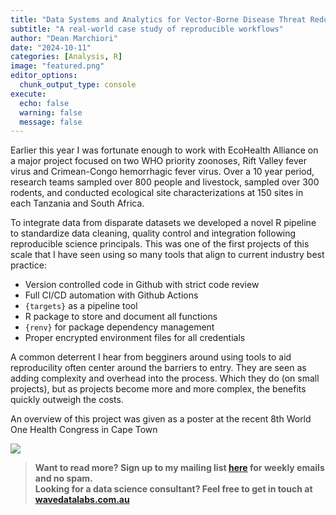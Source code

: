 ```yaml
---
title: "Data Systems and Analytics for Vector-Borne Disease Threat Reduction"  
subtitle: "A real-world case study of reproducible workflows"
author: "Dean Marchiori"
date: "2024-10-11"
categories: [Analysis, R]
image: "featured.png"
editor_options: 
  chunk_output_type: console
execute: 
  echo: false
  warning: false 
  message: false
---  
```


Earlier this year I was fortunate enough to work with EcoHealth Alliance on a 
major project focused on two WHO priority zoonoses, Rift Valley fever virus and 
Crimean-Congo hemorrhagic fever virus. Over a 10 year period, research teams sampled 
over 800 people and livestock, sampled over 300 rodents, and conducted ecological site
characterizations at 150 sites in each Tanzania and South Africa.  

To integrate data from disparate datasets we developed a novel R pipeline to standardize data cleaning, 
quality control and integration following reproducible science principals. This was one of the first projects of this scale that I have seen using so many tools
that align to current industry best practice: 

- Version controlled code in Github with strict code review
- Full CI/CD automation with Github Actions  
- `{targets}` as a pipeline tool  
- R package to store and document all functions  
- `{renv}` for package dependency management  
- Proper encrypted environment files for all credentials    

A common deterrent I hear from begginers around using tools to aid reproducility often center 
around the barriers to entry.  They are seen as adding complexity and overhead into
the process. Which they do (on small projects), but as projects become more and more complex, the benefits
quickly outweigh the costs. 

An overview of this project was given as a poster at the recent 8th World One Health Congress in Cape Town 

![](poster.png)

>**Want to read more? Sign up to my mailing list [here](https://www.deanmarchiori.com/posts/) for weekly emails and no spam.**  
> **Looking for a data science consultant? Feel free to get in touch at [wavedatalabs.com.au](https://www.wavedatalabs.com.au/)**